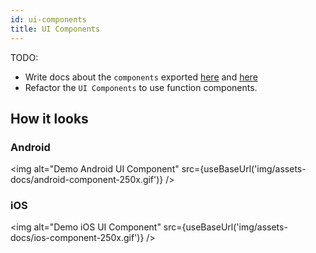 ```yaml
---
id: ui-components
title: UI Components
---
```



TODO:

- Write docs about the `components` exported [here](https://github.com/react-native-community/react-native-share/tree/5299d95aab25bfba6815e0f5455876897ed8ddc6/components) and [here](https://github.com/react-native-community/react-native-share/blob/5299d95aab25bfba6815e0f5455876897ed8ddc6/index.js#L50-L82)
- Refactor the `UI Components` to use function components.

## How it looks

### Android

<img alt="Demo Android UI Component" src={useBaseUrl('img/assets-docs/android-component-250x.gif')} />

### iOS

<img alt="Demo iOS UI Component" src={useBaseUrl('img/assets-docs/ios-component-250x.gif')} />

